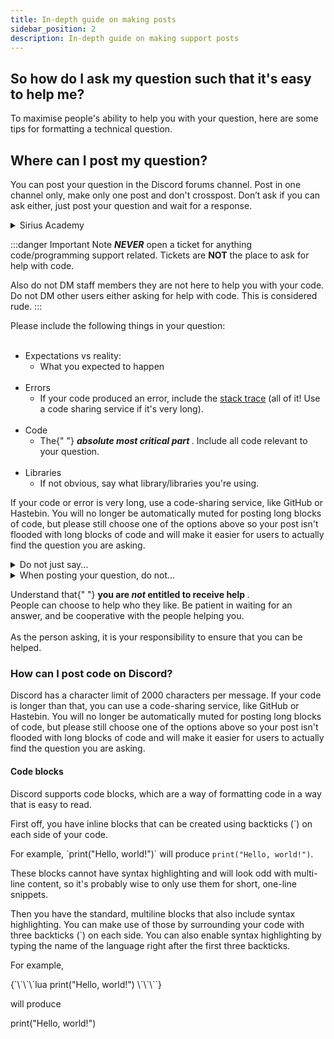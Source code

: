 ```yaml
---
title: In-depth guide on making posts
sidebar_position: 2
description: In-depth guide on making support posts
---
```



## So how do I ask my question such that it's easy to help me?

To maximise people's ability to help you with your question, here are some tips for formatting a technical question.

## Where can I post my question?

You can post your question in the Discord forums channel. Post in one channel only, make only one post and don't crosspost. Don’t ask if you can ask either, just post your question and wait for a response.

<details>
  <summary>Sirius Academy</summary>
  We have recently launched <a href="https://discord.gg/Q2GrrsjJ6d">Sirius Academy</a>, the one-stop-shop for all support on any development you have, along with fun challenges, tasks and guides to help you too.
</details>

:::danger Important Note
_**NEVER**_ open a ticket for anything code/programming support related. Tickets are **NOT** the place to ask for help with code.

Also do not DM staff members they are not here to help you with your code.
Do not DM other users either asking for help with code. This is considered rude.
:::

<Tabs>
  <TabItem value="dos" label="Things to do" default>
    Please include the following things in your question:
    <br />
    <br />
    <ul>
      <li>
        Expectations vs reality:
        <ul>
          <li>What you expected to happen</li>
        </ul>
      </li>
      <br />
      <li>
        Errors
        <ul>
          <li>
            If your code produced an error, include the <a href="https://en.wikipedia.org/wiki/Stack_trace">stack trace</a> (all of it! Use a code sharing service if it's very long).
          </li>
        </ul>
      </li>
      <br />
      <li>
        Code
        <ul>
          <li>
            The{" "}
            <b>
              <i>absolute most critical part</i>
            </b>
            . Include all code relevant to your question.
          </li>
        </ul>
      </li>
      <br />
      <li>
        Libraries
        <ul>
          <li>If not obvious, say what library/libraries you're using.</li>
        </ul>
      </li>
    </ul>
    <Admonition type="tip">
      <p>If your code or error is very long, use a code-sharing service, like GitHub or Hastebin. You will no longer be automatically muted for posting long blocks of code, but please still choose one of the options above so your post isn't flooded with long blocks of code and will make it easier for users to actually find the question you are asking.</p>
    </Admonition>
  </TabItem>
  <TabItem value="donts" label="Things NOT to do">
    <details>
      <summary>Do not just say...</summary>
      <ul>
        <li>
          "Hello"
          <ul>
            <li>
              You're trying to be polite by not jumping right into the request, like you would do in person or on the phone. Chat is neither of those things, and typing is much slower than talking. Instead of being polite, you are just making the other person wait for you to phrase your question. See <a href="https://nohello.com">nohello</a> for more information.
            </li>
          </ul>
        </li>
        <br />
        <li>
          "My code doesn't work"/"[thing] didn't fix it"
          <ul>
            <li>This description is far too vague to do anything about, and requires long litanies of follow-up questions. People may choose to merely ignore your question because you did not even ask one.</li>
          </ul>
        </li>
        <br />
        <li>
          "Can someone help me?"/"Can I ask a question?"
          <ul>
            <li>This is in the same vein as the above two examples. This is a non-question that people may choose to just ignore, as finding out the actual question requires a lot of added time and effort.</li>
          </ul>
        </li>
        <br />
        <li>
          "Any [subject] experts here?"
          <ul>
            <li>Asking if there are any "experts" to help you implies very negative things. You're walling people who do not self-identify as experts (which is most people) off from answering your question, even though the question may not need any specific expertise whatsoever to answer. In general, phrasing your question in this way just discourages people from ever actually answering it.</li>
          </ul>
        </li>
        <br />
        <li>
          "Please just give me the code to do [thing]"
          <ul>
            <li>"Give someone a fish, and you'll feed them for a day. Teach someone to fish, and you'll feed them for a lifetime." Spoonfeeding you answers is in nobody's best interest. If you are given the answer on a silver platter, you'll be back the next day with the same problem without even realizing it's the same problem, because you learned nothing. Helping you understand the logic will help you understand how to arrive at the answer yourself, and will help you be able to write solutions to the same problem yourself in the future.</li>
          </ul>
        </li>
      </ul>
    </details>
    <details>
      <summary>When posting your question, do not...</summary>
      <ul>
        <li>
          Crosspost
          <ul>
            <li>Please refrain from posting your question in multiple channels, or linking the channel elsewhere. If someone knew e.g. Python, they would be in the Python channel; asking in irrelevant channels is just spam. Be patient in waiting for an answer, as it may take time for someone with adequate knowledge to answer your question. A well-structured question as per directives above will help you get help quicker.</li>
          </ul>
        </li>
        <br />
        <li>
          Send screenshots of code, and especially pictures of a monitor displaying code
          <ul>
            <li>These can vary from impossible to copy and edit to completely illegible depending on how poor the photography is.</li>
          </ul>
        </li>
        <br />
        <li>
          Ask about your attempted solution rather than your actual problem
          <ul>
            <li>
              This is called "the XY problem". See <a href="https://xyproblem.info">The XY Problem</a> for more information.
            </li>
          </ul>
        </li>
        <br />
        <li>
          Post "fake code"
          <ul>
            <li>
              Attempting to obfuscate what you are doing by rewriting your actual code into a generic "fake" version is extremely error-prone and is nigh-guaranteed to result in you getting an incorrect answer. <i>"Fake code gives fake answers"</i> is a phrase commonly used to describe this. If what you are doing is so sensitive that you cannot even disclose basic code (which is often very generic and non-identifying), you would probably not be asking your question on the internet at all.
            </li>
          </ul>
        </li>
        <br />
      </ul>
    </details>
    <Admonition type="caution" title="Note">
      <p>
        Understand that{" "}
        <b>
          you are <i>not</i> entitled to receive help
        </b>
        .<br />
        People can choose to help who they like. Be patient in waiting for an answer, and be cooperative with the people helping you.
        <br />
        <br />
        As the person asking, it is your responsibility to ensure that you can be helped.
      </p>
    </Admonition>
  </TabItem>
</Tabs>

### How can I post code on Discord?

Discord has a character limit of 2000 characters per message. If your code is longer than that, you can use a code-sharing service, like GitHub or Hastebin. You will no longer be automatically muted for posting long blocks of code, but please still choose one of the options above so your post isn't flooded with long blocks of code and will make it easier for users to actually find the question you are asking.

#### Code blocks

Discord supports code blocks, which are a way of formatting code in a way that is easy to read.

<Tabs>
  <TabItem value="inlineblocks" label="Inline code blocks" default>
    <p>First off, you have inline blocks that can be created using backticks (`) on each side of your code.</p>
    <p>
      For example, `print("Hello, world!")` will produce <code>print("Hello, world!")</code>.
    </p>
    <p>These blocks cannot have syntax highlighting and will look odd with multi-line content, so it's probably wise to only use them for short, one-line snippets.</p>
  </TabItem>
  <TabItem value="multilineblocks" label="Multiline code blocks">
    <p>Then you have the standard, multiline blocks that also include syntax highlighting. You can make use of those by surrounding your code with three backticks (`) on each side. You can also enable syntax highlighting by typing the name of the language right after the first three backticks.</p>
    <p>For example,</p>
    <CodeBlock language="lua">
{`\`\`\`lua
print("Hello, world!")
\`\`\``}
    </CodeBlock>
    <p>will produce</p>
    <CodeBlock>print("Hello, world!")</CodeBlock>

  </TabItem>
</Tabs>
